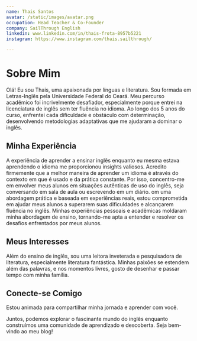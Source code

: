 ```yaml
---
name: Thais Santos
avatar: /static/images/avatar.png
occupation: Head Teacher & Co-Founder
company: SailThrough English
linkedin: www.linkedin.com/in/thais-frota-8957b5221
instagram: https://www.instagram.com/thais.sailthrough/

---
```

# Sobre Mim

Olá! Eu sou Thais, uma apaixonada por línguas e literatura. Sou formada em Letras-Inglês pela Universidade Federal do Ceará. Meu percurso acadêmico foi incrivelmente desafiador, especialmente porque entrei na licenciatura de inglês sem ter fluência no idioma. Ao longo dos 5 anos do curso, enfrentei cada dificuldade e obstáculo com determinação, desenvolvendo metodologias adaptativas que me ajudaram a dominar o inglês.

## Minha Experiência

A experiência de aprender a ensinar inglês enquanto eu mesma estava aprendendo o idioma me proporcionou insights valiosos. Acredito firmemente que a melhor maneira de aprender um idioma é através do contexto em que é usado e da prática constante. Por isso, concentro-me em envolver meus alunos em situações autênticas de uso do inglês, seja conversando em sala de aula ou escrevendo em um diário.
om uma abordagem prática e baseada em experiências reais, estou comprometida em ajudar meus alunos a superarem suas dificuldades e alcançarem fluência no inglês. Minhas experiências pessoais e acadêmicas moldaram minha abordagem de ensino, tornando-me apta a entender e resolver os desafios enfrentados por meus alunos.
## Meus Interesses

Além do ensino de inglês, sou uma leitora inveterada e pesquisadora de literatura, especialmente literatura fantástica. Minhas paixões se estendem além das palavras, e nos momentos livres, gosto de desenhar e passar tempo com minha família.


## Conecte-se Comigo

Estou animada para compartilhar minha jornada e aprender com você. 

Juntos, podemos explorar o fascinante mundo do inglês enquanto construímos uma comunidade de aprendizado e descoberta. Seja bem-vindo ao meu blog!

